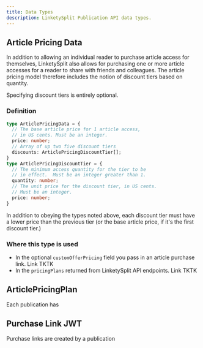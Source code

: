 ```yaml
---
title: Data Types
description: LinketySplit Publication API data types.
---
```


## Article Pricing Data

In addition to allowing an individual reader to purchase article access for themselves,
LinketySplit also allows for purchasing one or more article accesses for a reader to 
share with friends and colleagues. The article pricing model therefore includes the notion 
of discount tiers based on quantity.

<Aside>
Specifying discount tiers is entirely optional.
</Aside>



### Definition

```ts 
type ArticlePricingData = {
  // The base article price for 1 article access, 
  // in US cents. Must be an integer.
  price: number;
  // Array of up two five discount tiers
  discounts: ArticlePricingDiscountTier[];
}
type ArticlePricingDiscountTier = {
  // The minimum access quantity for the tier to be
  // in effect.  Must be an integer greater than 1.
  quantity: number;
  // The unit price for the discount tier, in US cents. 
  // Must be an integer.
  price: number;
}
```

<Aside>
In addition to obeying the types noted above, each discount tier must have a lower price than the previous tier (or the base article price, if it's the first discount tier.) 
</Aside>

### Where this type is used

- In the optional `customOfferPricing` field you pass in an article purchase link. Link TKTK
- In the `pricingPlans` returned from LinketySplit API endpoints. Link TKTK

## ArticlePricingPlan

Each publication has

## Purchase Link JWT

Purchase links are created by a publication


